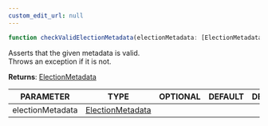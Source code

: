 ```yaml
---
custom_edit_url: null
---
```


```ts
function checkValidElectionMetadata(electionMetadata: [ElectionMetadata](ElectionMetadata))
```

<div>

</div>

Asserts that the given metadata is valid.<br />Throws an exception if it is not.

**Returns**: [ElectionMetadata](ElectionMetadata)

|PARAMETER|TYPE|OPTIONAL|DEFAULT|DESCRIPTION|
|:---:|:---:|:---:|:---:|:---:|
|electionMetadata|[ElectionMetadata](ElectionMetadata)||||


